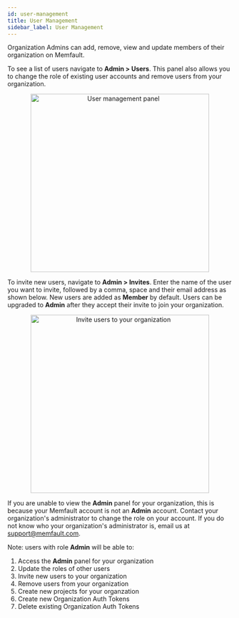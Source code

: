 ```yaml
---
id: user-management
title: User Management
sidebar_label: User Management
---
```


Organization Admins can add, remove, view and update members of their
organization on Memfault.

To see a list of users navigate to **Admin > Users**. This panel also allows you
to change the role of existing user accounts and remove users from your
organization.

<p align="center">
  <img
    width="400"
    src="/img/docs/platform/user-mgmt.png"
    alt="User management panel"
  />
</p>

To invite new users, navigate to **Admin > Invites**. Enter the name of the user
you want to invite, followed by a comma, space and their email address as shown
below. New users are added as **Member** by default. Users can be upgraded to
**Admin** after they accept their invite to join your organization.

<p align="center">
  <img
    width="400"
    src="/img/docs/platform/invite-user.png"
    alt="Invite users to your organization"
  />
</p>

If you are unable to view the **Admin** panel for your organization, this is
because your Memfault account is not an **Admin** account. Contact your
organization's administrator to change the role on your account. If you do not
know who your organization's administrator is, email us at support@memfault.com.

Note: users with role **Admin** will be able to:

1. Access the **Admin** panel for your organization
2. Update the roles of other users
3. Invite new users to your organization
4. Remove users from your organization
5. Create new projects for your organzation
6. Create new Organization Auth Tokens
7. Delete existing Organization Auth Tokens
